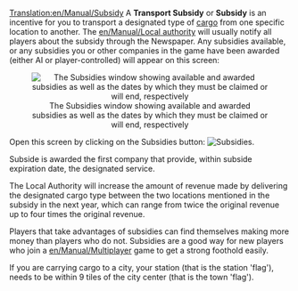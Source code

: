 [[Translation:en/Manual/Subsidy]]
A '''Transport Subsidy''' or '''Subsidy''' is an incentive for you to transport a designated type of [[en/Manual/Cargo|cargo]] from one specific location to another. The [[en/Manual/Local authority]] will usually notify all players about the subsidy through the Newspaper. Any subsidies available, or any subsidies you or other companies in the game have been awarded (either AI or player-controlled) will appear on this screen:

<center>[[File:en/Manual/Transportsubsidy multiplayer.png|center|frame|The Subsidies window showing available and awarded subsidies as well as the dates by which they must be claimed or will end, respectively]]</center>

Open this screen by clicking on the Subsidies button: [[File:en/Manual/Manual html 54594ccb.png|Subsidies]].

Subside is awarded the first company that provide, within subside expiration date, the designated service.

The Local Authority will increase the amount of revenue made by delivering the designated cargo type between the two locations mentioned in the subsidy in the next year, which can range from twice the original revenue up to four times the original revenue. 

Players that take advantages of subsidies can find themselves making more money than players who do not. Subsidies are a good way for new players who join a [[en/Manual/Multiplayer]] game to get a strong foothold easily.

If you are carrying cargo to a city, your station (that is the station 'flag'), needs to be within 9 tiles of the city center (that is the town 'flag').